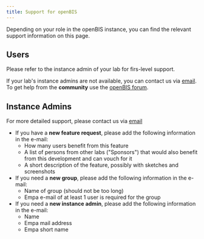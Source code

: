 ```yaml
---
title: Support for openBIS
---
```



Depending on your role in the openBIS instance, you can find the relevant support information on this page.

## Users
<Aside type="tip">
  Please refer to the instance admin of your lab for firs-level support.
</Aside>

If your lab's instance admins are not available, you can contact us via [email](mailto:openbis-support@empa.ch).
To get help from the **community** use the [openBIS forum](https://community.openbis.ch/).

## Instance Admins

<CardGrid>
  <LinkCard
    href="https://community.openbis.ch/"
    title="openBIS Forum"
    description="Ask questions and get help from the openBIS community"
    icon="fa-solid:comments">
  </LinkCard>
  <LinkCard
    href="https://gitlab.ethz.ch/sis-rdm-training/openbis-training"
    title="openBIS Training Material"
    description="Training material for openBIS"
    icon="fa-solid:book">
  </LinkCard>
</CardGrid>

For more detailed support, please contact us via [email](mailto:openbis-support@empa.ch)

- If you have a **new feature request**, please add the following information in the e-mail:
  - How many users benefit from this feature
  - A list of persons from other labs ("Sponsors") that would also benefit from this development and can vouch for it
  - A short description of the feature, possibly with sketches and screenshots
- If you need a **new group**, please add the following information in the e-mail:
  - Name of group (should not be too long)
  - Empa e-mail of at least 1 user is required for the group
- If you need a **new instance admin**, please add the following information in the e-mail:
  - Name
  - Empa mail address
  - Empa short name
